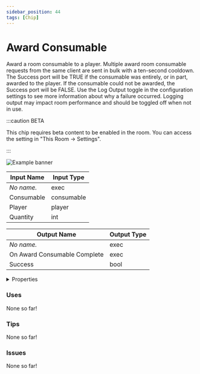 ```yaml
---
sidebar_position: 44
tags: [Chip]
---
```


# Award Consumable

Award a room consumable to a player. Multiple award room consumable requests from the same client are sent in bulk with a ten-second cooldown. The Success port will be TRUE if the consumable was entirely, or in part, awarded to the player. If the consumable could not be awarded, the Success port will be FALSE. Use the Log Output toggle in the configuration settings to see more information about why a failure occurred. Logging output may impact room performance and should be toggled off when not in use.

:::caution BETA

This chip requires beta content to be enabled in the room. You can access the setting in "This Room -> Settings".

:::

![Example banner](./assets/9ceb3e5a-2030-4034-98a4-dc2809828b63.svg)

| Input Name | Input Type |
|-----------|-----------|
| *No name.* | exec |
| Consumable | consumable |
| Player | player |
| Quantity | int |

| Output Name | Output Type |
|-----------|-----------|
| *No name.* | exec |
| On Award Consumable Complete | exec |
| Success | bool |


<details>
  <summary>Properties</summary>
  <div>
    <div>
    <table>
      <thead>
        <tr>
          <th>Is beta required?</th>
          <th>✅</th>
        </tr>
        <tr>
          <th>Is this chip a trolling risk?</th>
          <th>❌</th>
        </tr>
        <tr>
          <th>Chip UUPD</th>
          <th>._uuid</th>
        </tr>
      </thead>
    </table>
    </div>
  </div>
</details>

### Uses

None so far!

### Tips

None so far!

### Issues

None so far!